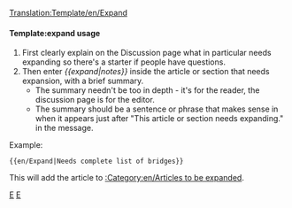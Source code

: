 <noinclude>[[Translation:Template/en/Expand]]</noinclude><noinclude></noinclude>{{en/Ambox| type  = notice
| image = en/Expand.png
| text  = This article or section needs '''[{{SERVER}}{{localurl:{{NAMESPACE}}:{{PAGENAME}}|action=edit}} expanding]'''.
<div style="font-size: 90%">
{{{1|}}}<p>You can find more information on what exactly needs doing in the [[Talk:{{PAGENAME}}|discussion]] for this article.</p>
</div><div style="font-size: 80%">
*Use the [[en/Wiki/Manual of Style|Manual of Style]] for a correct edition.
*Remember to remove this template once the article has been expanded.</div>
}}<includeonly>{{{1|[[Category:en/Articles to be expanded]]}}}</includeonly><noinclude>

====Template:expand usage====
#First clearly explain on the Discussion page what in particular needs expanding so there's a starter if people have questions.
#Then enter ''<nowiki>{{</nowiki>expand|notes<nowiki>}}</nowiki>'' inside  the article or section that needs expansion, with a brief summary.  
#*The summary needn't be too in depth - it's for the reader, the discussion page is for the editor. 
#*The summary should be a sentence or phrase that makes sense in when it appears just after "This article or section needs expanding." in the message.

Example:
<pre>{{en/Expand|Needs complete list of bridges}}</pre>
This will add the article to [[:Category:en/Articles to be expanded]].

[[Category:en/Templates|E]][[Category:en/Message boxes|E]]</noinclude>